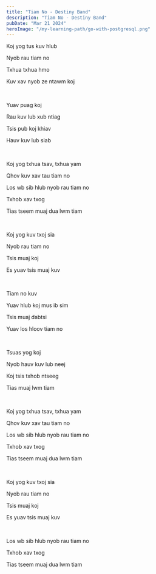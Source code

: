 ```yaml
---
title: "Tiam No - Destiny Band"
description: "Tiam No - Destiny Band"
pubDate: "Mar 21 2024"
heroImage: "/my-learning-path/go-with-postgresql.png"
---
```


Koj yog tus kuv hlub

Nyob rau tiam no

Txhua txhua hmo

Kuv xav nyob ze ntawm koj

<br />

Yuav puag koj

Rau kuv lub xub ntiag

Tsis pub koj khiav

Hauv kuv lub siab

<br />

Koj yog txhua tsav, txhua yam

Qhov kuv xav tau tiam no

Los wb sib hlub nyob rau tiam no

Txhob xav txog

Tias tseem muaj dua lwm tiam

<br />

Koj yog kuv txoj sia

Nyob rau tiam no

Tsis muaj koj

Es yuav tsis muaj kuv

<br />

Tiam no kuv

Yuav hlub koj mus ib sim

Tsis muaj dabtsi

Yuav los hloov tiam no

<br />

Tsuas yog koj

Nyob hauv kuv lub neej

Koj tsis txhob ntseeg

Tias muaj lwm tiam

<br />

Koj yog txhua tsav, txhua yam

Qhov kuv xav tau tiam no

Los wb sib hlub nyob rau tiam no

Txhob xav txog

Tias tseem muaj dua lwm tiam

<br />

Koj yog kuv txoj sia

Nyob rau tiam no

Tsis muaj koj

Es yuav tsis muaj kuv

<br />

Los wb sib hlub nyob rau tiam no

Txhob xav txog

Tias tseem muaj dua lwm tiam